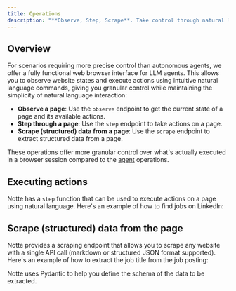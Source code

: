 ```yaml
---
title: Operations
description: "**Observe, Step, Scrape**. Take control through natural language commands"
---
```



## Overview

For scenarios requiring more precise control than autonomous agents, we offer a fully functional web browser interface for LLM agents. This allows you to observe website states and execute actions using intuitive natural language commands, giving you granular control while maintaining the simplicity of natural language interaction:

* **Observe a page**: Use the `observe` endpoint to get the current state of a page and its available actions.
* **Step through a page**: Use the `step` endpoint to take actions on a page.
* **Scrape (structured) data from a page**: Use the `scrape` endpoint to extract structured data from a page.

These operations offer more granular control over what's actually executed in a browser session compared to the [agent](/concepts/agents) operations.

## Executing actions

Notte has a `step` function that can be used to execute actions on a page using natural language. Here's an example of how to find jobs on LinkedIn:

<LinkedInStep/>

## Scrape (structured) data from the page

Notte provides a scraping endpoint that allows you to scrape any website with a single API call (markdown or structured JSON format supported). Here's an example of how to extract the job title from the job posting:

<ScrapePython />

Notte uses Pydantic to help you define the schema of the data to be extracted.
